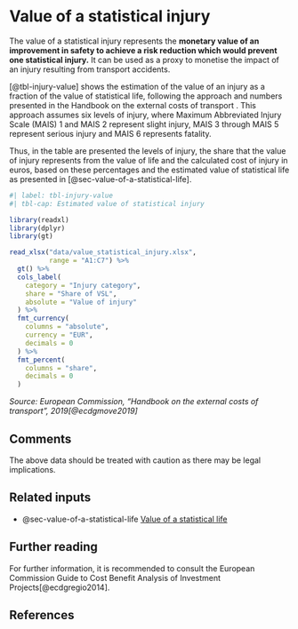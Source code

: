 # Value of a statistical injury {#sec-value-of-statistical-injury}

The value of a statistical injury represents the **monetary value of an improvement in safety to achieve a risk reduction which would prevent one statistical injury.** 
It can be used as a proxy to monetise the impact of an injury resulting from 
transport accidents.

[@tbl-injury-value] shows the estimation of the value of an injury as a 
fraction of the value of statistical life, following the approach and numbers 
presented in the Handbook on the external costs of transport . This approach 
assumes six levels of injury, where Maximum Abbreviated Injury Scale (MAIS) 1 
and MAIS 2 represent slight injury, MAIS 3 through MAIS 5 represent serious 
injury and MAIS 6 represents fatality.

Thus, in the table are presented the levels of injury, the share that the value 
of injury represents from the value of life and the calculated cost of injury in
euros, based on these percentages and the estimated value of statistical life as 
presented in [@sec-value-of-a-statistical-life].

```r
#| label: tbl-injury-value
#| tbl-cap: Estimated value of statistical injury

library(readxl)
library(dplyr)
library(gt)

read_xlsx("data/value_statistical_injury.xlsx",
          range = "A1:C7") %>% 
  gt() %>% 
  cols_label(
    category = "Injury category",
    share = "Share of VSL",
    absolute = "Value of injury"
  ) %>% 
  fmt_currency(
    columns = "absolute",
    currency = "EUR",
    decimals = 0
  ) %>% 
  fmt_percent(
    columns = "share",
    decimals = 0
  ) 
```
*Source: European Commission, "Handbook on the external costs of transport", 2019[@ecdgmove2019]*

## Comments

The above data should be treated with caution as there may be legal implications.

## Related inputs

* @sec-value-of-a-statistical-life [Value of a statistical life](#sec-value-of-a-statistical-life)

## Further reading

For further information, it is recommended to consult the European Commission Guide to Cost Benefit Analysis of Investment Projects[@ecdgregio2014].

## References
